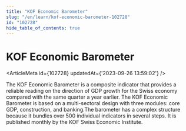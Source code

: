 ```yaml
---
title: "KOF Economic Barometer"
slug: "/en/learn/kof-economic-barometer-102728"
id: "102728"
hide_table_of_contents: true
---
```



# KOF Economic Barometer

<ArticleMeta id={102728} updatedAt={'2023-09-26 13:59:02'} />
<div className='border-solid border-b border-t-0 my-4 border-[var(--ifm-color-gray-300)]' />

The KOF Economic Barometer is a composite indicator that provides a reliable reading on the direction of GDP growth for the Swiss economy compared with the same quarter a year earlier. The KOF Economic Barometer is based on a multi-sectoral design with three modules: core GDP, construction, and banking.The barometer has a complex structure because it bundles over 500 individual indicators in several steps. It is published monthly by the KOF Swiss Economic Institute.
